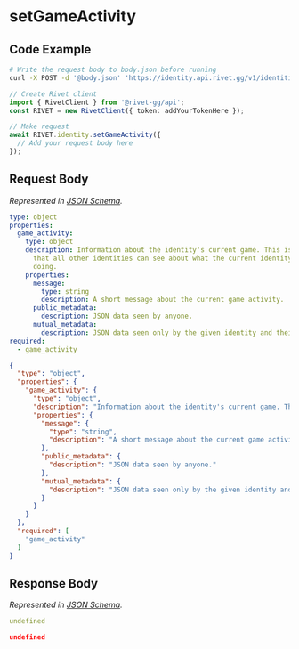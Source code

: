 
# setGameActivity

## Code Example

<CodeGroup title='Request' tag='POST' label='https://identity.api.rivet.gg/v1/identities/self/activity'>

```bash {{ title: 'cURL' }}
# Write the request body to body.json before running
curl -X POST -d '@body.json' 'https://identity.api.rivet.gg/v1/identities/self/activity'
```

```ts
// Create Rivet client
import { RivetClient } from '@rivet-gg/api';
const RIVET = new RivetClient({ token: addYourTokenHere });

// Make request
await RIVET.identity.setGameActivity({
  // Add your request body here
});
```

</CodeGroup>


## Request Body

_Represented in [JSON Schema](https://json-schema.org/)._

<CodeGroup title='Request'>

```yaml
type: object
properties:
  game_activity:
    type: object
    description: Information about the identity's current game. This is information
      that all other identities can see about what the current identity is
      doing.
    properties:
      message:
        type: string
        description: A short message about the current game activity.
      public_metadata:
        description: JSON data seen by anyone.
      mutual_metadata:
        description: JSON data seen only by the given identity and their mutual followers.
required:
  - game_activity

```

```json
{
  "type": "object",
  "properties": {
    "game_activity": {
      "type": "object",
      "description": "Information about the identity's current game. This is information that all other identities can see about what the current identity is doing.",
      "properties": {
        "message": {
          "type": "string",
          "description": "A short message about the current game activity."
        },
        "public_metadata": {
          "description": "JSON data seen by anyone."
        },
        "mutual_metadata": {
          "description": "JSON data seen only by the given identity and their mutual followers."
        }
      }
    }
  },
  "required": [
    "game_activity"
  ]
}
```

</CodeGroup>


## Response Body

_Represented in [JSON Schema](https://json-schema.org/)._

<CodeGroup title='Response'>

```yaml
undefined
```

```json
undefined
```

</CodeGroup>

